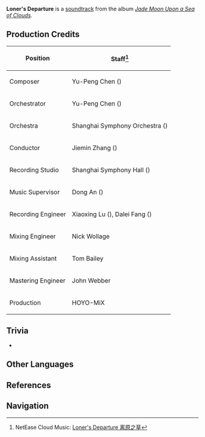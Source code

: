 {{Soundtrack Infobox
|title          =
|image          = Jade Moon Upon a Sea of Clouds.png
|album          = Jade Moon Upon a Sea of Clouds
|disc           = 1
|number         = 25
|featured       =
|featured2      =
|featured3      =
|featured_disc  =
|featured_disc2 =
|featured_disc3 =
|youtube_id     = t1O7LpOTBfM
|youtube_time   = 1982
|spotify_id     = 2yndV24ZMPKEvYioMKhHAQ
|played_in      = Qiongji Estuary
|during         = [[Qiongji Estuary]]
|domain         =
|previous       = Joy of Returning
|next           = Foxes at Play
}}
'''Loner's Departure''' is a [[soundtrack]] from the album ''[[Jade Moon Upon a Sea of Clouds]]''.

==Production Credits==
{| class="wikitable" style="text-align:left; height:0.5em"
! Position
! Staff<ref>NetEase Cloud Music: [https://music.163.com/#/song?id=1492276422 Loner's Departure 离原之草]</ref>
|-
! Composer
| Yu-Peng Chen ({{zh|陈致逸}})
|-
! Orchestrator
| Yu-Peng Chen ({{zh|陈致逸}})
|-
! Orchestra
| Shanghai Symphony Orchestra ({{zh|上海交响乐团}})
|-
! Conductor
| Jiemin Zhang ({{zh|张洁敏}})
|-
! Recording Studio
| Shanghai Symphony Hall ({{zh|上海交响乐团音乐厅}})
|-
! Music Supervisor
| Dong An ({{zh|安栋}})
|-
! Recording Engineer
| Xiaoxing Lu ({{zh|陆晓幸}}), Dalei Fang ({{zh|房大磊}})
|-
! Mixing Engineer
| Nick Wollage
|-
! Mixing Assistant
| Tom Bailey
|-
! Mastering Engineer
| John Webber
|-
! Production
| HOYO-MiX
|}

==Trivia==
* {{Transclude|Joy of Returning|JoyTheme|section=1}}

==Other Languages==
{{Other Languages
|en      = Loner's Departure
|zhs     = 离原之草
|zhs_rm  = Líyuán zhī Cǎo
|zht     = 離原之草
|zht_rm  = Líyuán zhī Cǎo
|zh_tl   = The Grass of Plains-Departing
|ja      = 原離れの草
|ja_rm   = Hana-banare no Kusa{{Assumed}}
|ja_tl   = 
}}

==References==
{{Reflist}}

==Navigation==
{{Soundtrack Navbox|Jade Moon Upon a Sea of Clouds}}